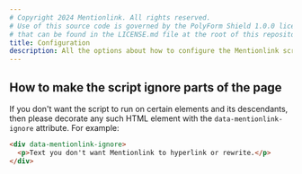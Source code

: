 ```yaml
---
# Copyright 2024 Mentionlink. All rights reserved.
# Use of this source code is governed by the PolyForm Shield 1.0.0 license
# that can be found in the LICENSE.md file at the root of this repository.
title: Configuration
description: All the options about how to configure the Mentionlink script.
---
```


## How to make the script ignore parts of the page

If you don't want the script to run on certain elements and its descendants, then please decorate any such HTML element with the `data-mentionlink-ignore` attribute.  For example:

```html {1}
<div data-mentionlink-ignore>
  <p>Text you don't want Mentionlink to hyperlink or rewrite.</p>
</div>
```